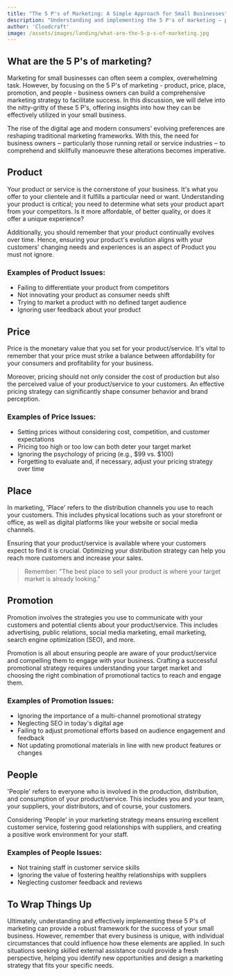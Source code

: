 ```yaml
---
title: "The 5 P's of Marketing: A Simple Approach for Small Businesses"
description: "Understanding and implementing the 5 P's of marketing – product, price, place, promotion, and people - can be the key to running a successful small business. Let's explore these crucial elements that can help you thrive in the retail or service industry."
author: 'Cloudcraft' 
image: /assets/images/landing/what-are-the-5-p-s-of-marketing.jpg
---
```


## What are the 5 P's of marketing?

Marketing for small businesses can often seem a complex, overwhelming task. However, by focusing on the 5 P's of marketing - product, price, place, promotion, and people - business owners can build a comprehensive marketing strategy to facilitate success. In this discussion, we will delve into the nitty-gritty of these 5 P's, offering insights into how they can be effectively utilized in your small business.

The rise of the digital age and modern consumers' evolving preferences are reshaping traditional marketing frameworks. With this, the need for business owners ‒ particularly those running retail or service industries ‒ to comprehend and skillfully manoeuvre these alterations becomes imperative.

<ServicesBlurb />

## Product

Your product or service is the cornerstone of your business. It's what you offer to your clientele and it fulfills a particular need or want. Understanding your product is critical; you need to determine what sets your product apart from your competitors. Is it more affordable, of better quality, or does it offer a unique experience? 

Additionally, you should remember that your product continually evolves over time. Hence, ensuring your product's evolution aligns with your customers' changing needs and experiences is an aspect of Product you must not ignore. 

### Examples of Product Issues:

 * Failing to differentiate your product from competitors
 * Not innovating your product as consumer needs shift
 * Trying to market a product with no defined target audience
 * Ignoring user feedback about your product

## Price

Price is the monetary value that you set for your product/service. It's vital to remember that your price must strike a balance between affordability for your consumers and profitability for your business. 

Moreover, pricing should not only consider the cost of production but also the perceived value of your product/service to your customers. An effective pricing strategy can significantly shape consumer behavior and brand perception.

### Examples of Price Issues:

 * Setting prices without considering cost, competition, and customer expectations
 * Pricing too high or too low can both deter your target market
 * Ignoring the psychology of pricing (e.g., $99 vs. $100)
 * Forgetting to evaluate and, if necessary, adjust your pricing strategy over time  

<GetStartedBlurb />

## Place

In marketing, 'Place' refers to the distribution channels you use to reach your customers. This includes physical locations such as your storefront or office, as well as digital platforms like your website or social media channels. 

Ensuring that your product/service is available where your customers expect to find it is crucial. Optimizing your distribution strategy can help you reach more customers and increase your sales.

<blockquote>Remember: "The best place to sell your product is where your target market is already looking."</blockquote>

## Promotion

Promotion involves the strategies you use to communicate with your customers and potential clients about your product/service. This includes advertising, public relations, social media marketing, email marketing, search engine optimization (SEO), and more. 

Promotion is all about ensuring people are aware of your product/service and compelling them to engage with your business. Crafting a successful promotional strategy requires understanding your target market and choosing the right combination of promotional tactics to reach and engage them.

### Examples of Promotion Issues:

 * Ignoring the importance of a multi-channel promotional strategy
 * Neglecting SEO in today's digital age
 * Failing to adjust promotional efforts based on audience engagement and feedback
 * Not updating promotional materials in line with new product features or changes

## People

'People' refers to everyone who is involved in the production, distribution, and consumption of your product/service. This includes you and your team, your suppliers, your distributors, and of course, your customers.

Considering 'People' in your marketing strategy means ensuring excellent customer service, fostering good relationships with suppliers, and creating a positive work environment for your staff.

### Examples of People Issues:

 * Not training staff in customer service skills
 * Ignoring the value of fostering healthy relationships with suppliers
 * Neglecting customer feedback and reviews

## To Wrap Things Up

Ultimately, understanding and effectively implementing these 5 P's of marketing can provide a robust framework for the success of your small business. However, remember that every business is unique, with individual circumstances that could influence how these elements are applied. In such situations seeking skilled external assistance could provide a fresh perspective, helping you identify new opportunities and design a marketing strategy that fits your specific needs.